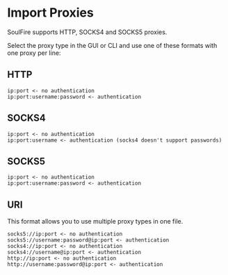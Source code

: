# Import Proxies

SoulFire supports HTTP, SOCKS4 and SOCKS5 proxies.

Select the proxy type in the GUI or CLI and use one of these formats with one proxy per line:

## HTTP

```text
ip:port <- no authentication
ip:port:username:password <- authentication
```

## SOCKS4

```text
ip:port <- no authentication
ip:port:username <- authentication (socks4 doesn't support passwords)
```

## SOCKS5

```text
ip:port <- no authentication
ip:port:username:password <- authentication
```

## URI

This format allows you to use multiple proxy types in one file.

```text
socks5://ip:port <- no authentication
socks5://username:password@ip:port <- authentication
socks4://ip:port <- no authentication
socks4://username@ip:port <- authentication
http://ip:port <- no authentication
http://username:password@ip:port <- authentication
```
